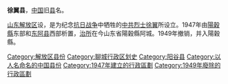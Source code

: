 '''徐翼县'''，[[中国|中国]]旧[[县|县]]名。

[[山东解放区|山东解放区]]设，是为纪念[[抗日战争|抗日战争]]中牺牲的[[中共烈士|中共烈士]][[徐翼|徐翼]]所设立。1947年由[[陽穀縣|陽穀縣]]东部和[[东阿县|东阿县]]西部析置，[[治所|治所]]在今山东省陽穀縣阿城。1949年撤销，并入陽穀縣。 

{{中华民国大陆时期行政区划小作品}}
{{DEFAULTSORT:Q}}
[[Category:解放区县份|Category:解放区县份]]
[[Category:聊城行政区划史|Category:聊城行政区划史]]
[[Category:阳谷县|Category:阳谷县]]
[[Category:以人名命名的中国县份|Category:以人名命名的中国县份]]
[[Category:1947年建立的行政區劃|Category:1947年建立的行政區劃]]
[[Category:1949年廢除的行政區劃|Category:1949年廢除的行政區劃]]